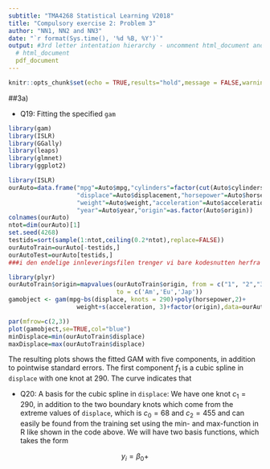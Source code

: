 ```yaml
---
subtitle: "TMA4268 Statistical Learning V2018"
title: "Compulsory exercise 2: Problem 3"
author: "NN1, NN2 and NN3"
date: "`r format(Sys.time(), '%d %B, %Y')`"
output: #3rd letter intentation hierarchy - uncomment html_document and comment pdf_document if neede
  # html_document
  pdf_document
---
```

  
```r
knitr::opts_chunk$set(echo = TRUE,results="hold",message = FALSE,warning=FALSE)
```


##3a)

* Q19: Fitting the specified `gam`

```r
library(gam)
library(ISLR)
library(GGally)
library(leaps)
library(glmnet)
library(ggplot2)

library(ISLR)
ourAuto=data.frame("mpg"=Auto$mpg,"cylinders"=factor(cut(Auto$cylinders,2)),
                   "displace"=Auto$displacement,"horsepower"=Auto$horsepower,
                   "weight"=Auto$weight,"acceleration"=Auto$acceleration, 
                   "year"=Auto$year,"origin"=as.factor(Auto$origin))
colnames(ourAuto)
ntot=dim(ourAuto)[1]
set.seed(4268)
testids=sort(sample(1:ntot,ceiling(0.2*ntot),replace=FALSE))
ourAutoTrain=ourAuto[-testids,]
ourAutoTest=ourAuto[testids,]
###i den endelige innleveringsfilen trenger vi bare kodesnutten herfra og ned###

library(plyr)
ourAutoTrain$origin=mapvalues(ourAutoTrain$origin, from = c("1", "2","3"),
                              to = c('Am','Eu','Jap'))
gamobject <- gam(mpg~bs(displace, knots = 290)+poly(horsepower,2)+
                   weight+s(acceleration, 3)+factor(origin),data=ourAutoTrain)

par(mfrow=c(2,3))
plot(gamobject,se=TRUE,col="blue")
minDisplace=min(ourAutoTrain$displace)
maxDisplace=max(ourAutoTrain$displace)
```
The resulting plots shows the fitted GAM with five components, in addition to pointwise standard errors. The first component $f_1$ is a cubic spline in `displace` with one knot at 290. The curve indicates that 

* Q20: A basis for the cubic spline in `displace`: We have one knot $c_1=290$, in addition to the two boundary knots which come from the extreme values of `displace`, which is $c_0=68$ and $c_2=455$ and can easily be found from the training set using the min- and max-function in R like shown in the code above. We will have two basis functions, which takes the form

$$
y_i=\beta_0 + 
$$